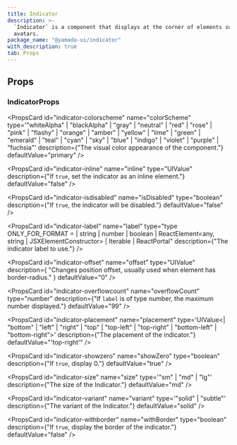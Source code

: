 ```yaml
---
title: Indicator
description: >-
  `Indicator` is a component that displays at the corner of elements such as
  avatars.
package_name: "@yamada-ui/indicator"
with_description: true
tab: Props
---
```


## Props

### IndicatorProps

<PropsCard
  id="indicator-colorscheme"
  name="colorScheme"
  type='"whiteAlpha" | "blackAlpha" | "gray" | "neutral" | "red" | "rose" | "pink" | "flashy" | "orange" | "amber" | "yellow" | "lime" | "green" | "emerald" | "teal" | "cyan" | "sky" | "blue" | "indigo" | "violet" | "purple" | "fuchsia"'
  description={"The visual color appearance of the component."}
  defaultValue="primary"
/>

<PropsCard
  id="indicator-inline"
  name="inline"
  type="UIValue<boolean>"
  description={"If `true`, set the indicator as an inline element."}
  defaultValue="false"
/>

<PropsCard
  id="indicator-isdisabled"
  name="isDisabled"
  type="boolean"
  description={"If `true`, the indicator will be disabled."}
  defaultValue="false"
/>

<PropsCard
  id="indicator-label"
  name="label"
  type="type ONLY_FOR_FORMAT =
  | string
  | number
  | boolean
  | ReactElement<any, string | JSXElementConstructor<any>>
  | Iterable<ReactNode>
  | ReactPortal"
  description={"The indicator label to use."}
/>

<PropsCard
  id="indicator-offset"
  name="offset"
  type="UIValue<number>"
  description={
    "Changes position offset, usually used when element has border-radius."
  }
  defaultValue="0"
/>

<PropsCard
  id="indicator-overflowcount"
  name="overflowCount"
  type="number"
  description={"If `label` is of type number, the maximum number displayed."}
  defaultValue="99"
/>

<PropsCard
  id="indicator-placement"
  name="placement"
  type='UIValue<| "bottom"
  | "left"
  | "right"
  | "top"
  | "top-left"
  | "top-right"
  | "bottom-left"
  | "bottom-right">'
  description={"The placement of the indicator."}
  defaultValue="'top-right'"
/>

<PropsCard
  id="indicator-showzero"
  name="showZero"
  type="boolean"
  description={"If `true`, display 0."}
  defaultValue="true"
/>

<PropsCard
  id="indicator-size"
  name="size"
  type='"sm" | "md" | "lg"'
  description={"The size of the Indicator."}
  defaultValue="md"
/>

<PropsCard
  id="indicator-variant"
  name="variant"
  type='"solid" | "subtle"'
  description={"The variant of the Indicator."}
  defaultValue="solid"
/>

<PropsCard
  id="indicator-withborder"
  name="withBorder"
  type="boolean"
  description={"If `true`, display the border of the indicator."}
  defaultValue="false"
/>
